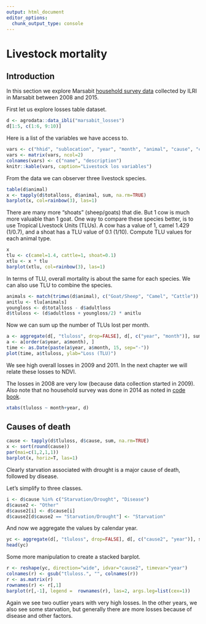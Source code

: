 ```yaml
---
output: html_document
editor_options: 
  chunk_output_type: console
---
```

# Livestock mortality

## Introduction


In this section we explore Marsabit [household survey data](http://data.ilri.org/portal/dataset/ibli-marsabit-r1) collected by ILRI in Marsabit between 2008 and 2015. 

First let us explore losses table dataset.

```r
d <- agrodata::data_ibli("marsabit_losses")
d[1:5, c(1:6, 9:10)]
```

Here is a list of the variables we have access to.

```r
vars <- c("hhid", "sublocation", "year", "month", "animal", "cause", "cause_other", "where", "totalloss", "adultloss", "unique household ID", "sublocation name", "year of loss event", "month of loss event", "animal species", "cause of loss", "other causes not on list", "at base or satellite camp?", "number of animals lost?", "number of adult animals lost (>= 3 years for cattle/camel, >= 6 months for sheep/goat)")
vars <- matrix(vars, ncol=2)
colnames(vars) <- c("name", "description")
knitr::kable(vars, caption="Livestock los variables")
```

From the data we can observer three livestock species.

```r
table(d$animal)
x <- tapply(d$totalloss, d$animal, sum, na.rm=TRUE)
barplot(x, col=rainbow(3), las=1)
```

There are many more "shoats" (sheep/goats) that die. But 1 cow is much more valuable than 1 goat. One way to compare these species better, is to use Tropical Livestock Units (TLUs). A cow has a value of 1, camel 1.429 (1/0.7), and a shoat has a TLU value of 0.1 (1/10). Compute TLU values for each animal type.

```r
x
tlu <- c(camel=1.4, cattle=1, shoat=0.1)
xtlu <- x * tlu
barplot(xtlu, col=rainbow(3), las=1)
```

In terms of TLU, overall mortality is about the same for each species. We can also use TLU to combine the species. 

```r
animals <- match(trimws(d$animal), c("Goat/Sheep", "Camel", "Cattle"))
anitlu <- tlu[animals]
youngloss <- d$totalloss - d$adultloss
d$tluloss <- (d$adultloss + youngloss/2) * anitlu

```

Now we can sum up the number of TLUs lost per month.

```r
a <- aggregate(d[, "tluloss", drop=FALSE], d[, c("year", "month")], sum, na.rm=TRUE)
a <- a[order(a$year, a$month), ]
time <- as.Date(paste(a$year, a$month, 15, sep="-"))
plot(time, a$tluloss, ylab="Loss (TLU)")
```

We see high overall losses in 2009 and 2011. In the next chapter we will relate these losses to NDVI.

The losses in 2008 are very low (because data collection started in 2009). Also note that no household survey was done in 2014 as noted in [code book](http://data.ilri.org/portal/dataset/ibli-marsabit-r1).

```r
xtabs(tluloss ~ month+year, d)
```


## Causes of death

```r
cause <- tapply(d$tluloss, d$cause, sum, na.rm=TRUE)
x <- sort(round(cause))
par(mai=c(1,2,1,1))
barplot(x, horiz=T, las=1)
```

Clearly starvation associated with drought is a major cause of death, followed by disease.

Let's simplify to three classes. 

```r
i <- d$cause %in% c("Starvation/Drought", "Disease")
d$cause2 <- "Other"
d$cause2[i] <- d$cause[i]
d$cause2[d$cause2 == "Starvation/Drought"] <- "Starvation"
```

And now we aggregate the values by calendar year.

```r
yc <- aggregate(d[, "tluloss", drop=FALSE], d[, c("cause2", "year")], sum, na.rm=TRUE)
head(yc)
```

Some more manipulation to create a stacked barplot.

```r
r <- reshape(yc, direction="wide", idvar="cause2", timevar="year")
colnames(r) <- gsub("tluloss.", "", colnames(r))
r <- as.matrix(r)
rownames(r) <- r[,1]
barplot(r[,-1], legend =  rownames(r), las=2, args.leg=list(cex=1))
```

Again we see two outlier years with very high losses. In the other years, we also see some starvation, but generally there are more losses because of disease and other factors. 

